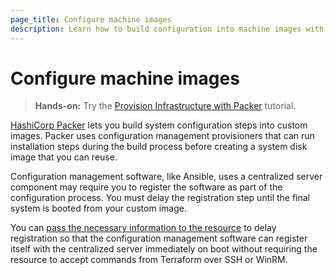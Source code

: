 ```yaml
---
page_title: Configure machine images
description: Learn how to build configuration into machine images with Packer.
---
```


# Configure machine images

> **Hands-on:** Try the [Provision Infrastructure with Packer](/terraform/tutorials/provision/packer) tutorial.

[HashiCorp Packer](/packer) lets you build system configuration steps into custom images. Packer uses configuration management provisioners that can run installation steps during the build process before creating a system disk image that you can reuse.

Configuration management software, like Ansible, uses a centralized server component may require you to register the software as part of the configuration process. You must delay the registration step until the final system is booted from your custom image. 

You can [pass the necessary information to the resource](/terraform/language/provision/compute) to delay registration so that the configuration management software can register itself with the centralized server immediately on boot without requiring the resource to accept commands from Terraform over SSH or WinRM.